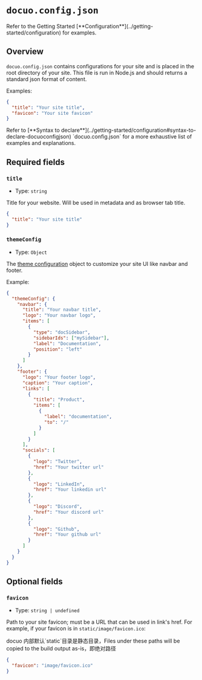 # `docuo.config.json`

<Note title="INFO">
Refer to the Getting Started [**Configuration**](../getting-started/configuration) for examples.
</Note>

## Overview

`docuo.config.json` contains configurations for your site and is placed in the root directory of your site.
This file is run in Node.js and should returns a standard json format of content.

Examples:

<CodeGroup>

```json docuo.config
{
  "title": "Your site title",
  "favicon": "Your site favicon"
}
```

</CodeGroup>

<Tip title="TIP">
Refer to [**Syntax to declare**](../getting-started/configuration#syntax-to-declare-docuoconfigjson) `docuo.config.json` for a more exhaustive list of examples and explanations.
</Tip>

## Required fields

### `title`

- Type: `string`

Title for your website. Will be used in metadata and as browser tab title.

<CodeGroup>

```json docuo.config
{
  "title": "Your site title"
}
```

</CodeGroup>

### `themeConfig`

- Type: `Object`

The [theme configuration](../customize/theme-customization) object to customize your site UI like navbar and footer.

Example:

<CodeGroup>

```json docuo.config
{
  "themeConfig": {
    "navbar": {
      "title": "Your navbar title",
      "logo": "Your navbar logo",
      "items": [
        {
          "type": "docSidebar",
          "sidebarIds": ["mySidebar"],
          "label": "Documentation",
          "position": "left"
        }
      ]
    },
    "footer": {
      "logo": "Your footer logo",
      "caption": "Your caption",
      "links": [
        {
          "title": "Product",
          "items": [
            {
              "label": "documentation",
              "to": "/"
            }
          ]
        }
      ],
      "socials": [
        {
          "logo": "Twitter",
          "href": "Your twitter url"
        },
        {
          "logo": "LinkedIn",
          "href": "Your linkedin url"
        },
        {
          "logo": "Discord",
          "href": "Your discord url"
        },
        {
          "logo": "Github",
          "href": "Your github url"
        }
      ]
  	} 
  }
}
```

</CodeGroup>

## Optional fields

### `favicon`

- Type: `string | undefined`

Path to your site favicon; must be a URL that can be used in link's href. For example, if your favicon is in `static/image/favicon.ico`:

<Tip title="TIP">
docuo 内部默认`static`目录是静态目录，Files under these paths will be copied to the build output as-is，即绝对路径
</Tip>

<CodeGroup>

```json docuo.config
{
  "favicon": "image/favicon.ico"
}
```

</CodeGroup>

